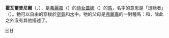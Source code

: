 '''霍瓦爾普尼爾'''（{{lang|en|Hofvarpnir}}、{{lang|no|Hófvarpnir}}），是[[弗麗嘉|弗麗嘉]]（{{lang|en|Frigg}}）的[[侍女|侍女]][[蓋娜|蓋娜]]（{{lang|en|Gna}}）的[[馬|馬]]，名字的意思是「迅馳者」（{{lang|en|Hoof Thrower}}）。牠可以自由的穿梭於[[空氣|空氣]]和[[水|水]]中。牠的父母是[[弗麗嘉|弗麗嘉]]的一對種馬：{{lang|en|Hamskerpir}}和{{lang|en|Gardrofa}}，除此之外沒有其他描述了。

{{北歐神話}}
[[Category:北歐神話生物|H]]
[[Category:神話傳說中的馬|H]]